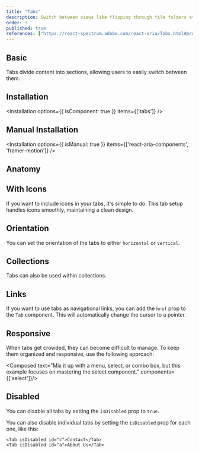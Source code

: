 ```yaml
---
title: "Tabs"
description: Switch between views like flipping through file folders at a desk, organizing content without clutter.
order: 3
published: true
references: ["https://react-spectrum.adobe.com/react-aria/Tabs.html#props"]
---
```


## Basic
Tabs divide content into sections, allowing users to easily switch between them.
<How isCenter={false} toUse="navigation/tabs/tabs-demo" />

## Installation
<Installation options={{ isComponent: true }} items={['tabs']} />

## Manual Installation
<Installation options={{ isManual: true }} items={['react-aria-components', 'framer-motion']} />

<WarningFramer/>

<SourceCode toShow='tabs' />

## Anatomy
<Anatomy show='tabs-anatomy'/>

## With Icons
If you want to include icons in your tabs, it's simple to do. This tab setup handles icons smoothly, maintaining a clean design.
<How isCenter={false} toUse="navigation/tabs/tabs-icons-demo" />

## Orientation
You can set the orientation of the tabs to either `horizontal` or `vertical`.
<How isCenter={false} toUse="navigation/tabs/tabs-orientation-demo" />

## Collections
Tabs can also be used within collections.
<How isCenter={false} toUse="navigation/tabs/tabs-collections-demo" />

## Links
If you want to use tabs as navigational links, you can add the `href` prop to the `Tab` component. This will automatically change the cursor to a pointer.
<How isCenter={false} toUse="navigation/tabs/tabs-link-demo" />

## Responsive
When tabs get crowded, they can become difficult to manage. To keep them organized and responsive, use the following approach:

<Composed text="Mix it up with a menu, select, or combo box, but this example focuses on mastering the select component." components={['select']}/>

<How isCenter={false} toUse="navigation/tabs/tabs-responsive-demo" />

## Disabled
You can disable all tabs by setting the `isDisabled` prop to `true`.
<How isCenter={false} toUse="navigation/tabs/tabs-disabled-demo" />

You can also disable individual tabs by setting the `isDisabled` prop for each one, like this:
```tsx
<Tab isDisabled id="c">Contact</Tab>
<Tab isDisabled id="a">About Us</Tab>
```
